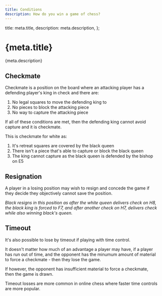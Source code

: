 ```yaml
---
title: Conditions
description: How do you win a game of chess?
---
```



  title: meta.title,
  description: meta.description,
};

<h1 id={meta.title.split(" ").join("-").toLowerCase()}>{meta.title}</h1>

<p className="lead">{meta.description}</p>

## Checkmate

Checkmate is a position on the board where an attacking player has a defending player's king in check and there are:

1. No legal squares to move the defending king to
2. No pieces to block the attacking piece
3. No way to capture the attacking piece

If all of these conditions are met, then the defending king cannot avoid capture and it is checkmate.

<Chessboard fen="r4rk1/p1p2ppp/3p4/3Qb3/4N3/7P/5PBq/R1B2R1K w - - 0 1">
  <CheckMarker slot="h1" />
</Chessboard>

This is checkmate for white as:

1. It's retreat squares are covered by the black queen
2. There isn't a piece that's able to capture or block the black queen
3. The king cannot capture as the black queen is defended by the bishop on E5

## Resignation

A player in a losing position may wish to resign and concede the game if they decide they objectively cannot save the position.

<PlayMoves moves={resignation} />

_Black resigns in this position as after the white queen delivers check on H8, the black king is forced to F7, and after another check on H7, delivers check while also winning black's queen._

## Timeout

It's also possible to lose by timeout if playing with time control.

It doesn't matter how much of an advantage a player may have, if a player has run out of time, and the opponent has the minumum amount of material to force a checkmate - then they lose the game.

If however, the opponent has insufficient material to force a checkmate, then the game is drawn.

Timeout losses are more common in online chess where faster time controls are more popular.
